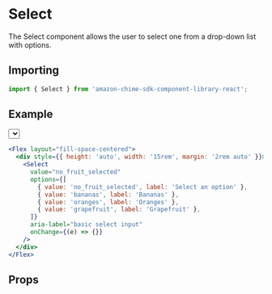 

# Select

The Select component allows the user to select one from a drop-down list with options.

## Importing

```javascript
import { Select } from 'amazon-chime-sdk-component-library-react';
```

## Example

<ThemeProvider theme={lightTheme}>
  <GlobalStyles />
  <Preview>
    <Flex layout="fill-space-centered">
      <div style={{ height: 'auto', width: '15rem', margin: '2rem auto' }}>
        <Select
          value="no_fruit_selected"
          options={[
            { value: 'no_fruit_selected', label: 'Select an option' },
            { value: 'bananas', label: 'Bananas' },
            { value: 'oranges', label: 'Oranges' },
            { value: 'grapefruit', label: 'Grapefruit' },
          ]}
          aria-label="basic select input"
          onChange={(e) => {}}
        />
      </div>
    </Flex>
  </Preview>
</ThemeProvider>

```jsx
<Flex layout="fill-space-centered">
  <div style={{ height: 'auto', width: '15rem', margin: '2rem auto' }}>
    <Select
      value="no_fruit_selected"
      options={[
        { value: 'no_fruit_selected', label: 'Select an option' },
        { value: 'bananas', label: 'Bananas' },
        { value: 'oranges', label: 'Oranges' },
        { value: 'grapefruit', label: 'Grapefruit' },
      ]}
      aria-label="basic select input"
      onChange={(e) => {}}
    />
  </div>
</Flex>
```

## Props

<Props of={Select} />
